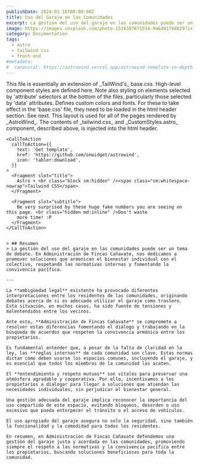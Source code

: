 ```yaml
---
publishDate: 2024-01-16T00:00:00Z
title: Uso del Garaje en las Comunidades
excerpt: La gestión del uso del garaje en las comunidades puede ser un tema de debate. En Administración de Fincas Cañavate, nos dedicamos a promover soluciones que armonicen el bienestar individual con el colectivo, respetando las normativas internas y fomentando la convivencia pacífica.
image: https://images.unsplash.com/photo-1534307671554-9a6d81f4d629?ixlib=rb-4.0.3&ixid=M3wxMjA3fDB8MHxwaG90by1wYWdlfHx8fGVufDB8fHx8fA%3D%3D&auto=format&fit=crop&w=1651&q=80
category: Documentation
tags:
  - astro
  - tailwind css
  - front-end
#metadata:
#  canonical: https://astrowind.vercel.app/astrowind-template-in-depth
---
```



<DListItem dt="assets/styles/tailwind.css">
  This file is essentially an extension of _TailWind's_ base.css. High-level component styles are defined here. Note
  also styling on elements selected by 'attribute' selectors at the bottom of the files, particularly those selected by
  'data' attributes.
</DListItem>
<DListItem dt="components/CustomStyles.astro">
  Defines custom colors and fonts. For these to take effect in the 'base.css' file, they need to be loaded in the html
  header section. See next.
</DListItem>
<DListItem dt="layouts/Layout.astro">
  This layout is used for all of the pages rendered by _AstroWind_. The contents of _tailwind.css_ and
  _CustomStyles.astro_ component, described above, is injected into the html header.
</DListItem>


```astro
<CallToAction
  callToAction={{
    text: 'Get template',
    href: 'https://github.com/onwidget/astrowind',
    icon: 'tabler:download',
  }}
>
  <Fragment slot="title">
    Astro + <br class="block sm:hidden" /><span class="sm:whitespace-nowrap">Tailwind CSS</span>
  </Fragment>

  <Fragment slot="subtitle">
    Be very surprised by these huge fake numbers you are seeing on this page. <br class="hidden md:inline" />Don't waste
    more time! :P
  </Fragment>
</CallToAction>
```
```astro

> ## Resumen
> La gestión del uso del garaje en las comunidades puede ser un tema de debate. En Administración de Fincas Cañavate, nos dedicamos a promover soluciones que armonicen el bienestar individual con el colectivo, respetando las normativas internas y fomentando la convivencia pacífica.

---

La **ambigüedad legal** existente ha provocado diferentes interpretaciones entre los residentes de las comunidades, originando debates acerca de si es adecuado utilizar el garaje como trastero. Esta situación, en muchos casos, ha sido fuente de tensiones y malentendidos entre los vecinos.

Ante esto, **Administración de Fincas Cañavate** se compromete a resolver estas diferencias fomentando el diálogo y trabajando en la búsqueda de acuerdos que respeten la convivencia armónica entre los propietarios.

Es fundamental entender que, a pesar de la falta de claridad en la ley, las **reglas internas** de cada comunidad son clave. Estas normas dictan cómo deben usarse los espacios comunes, incluyendo el garaje, y es esencial que todos los miembros de la comunidad las acaten.

El **entendimiento y respeto mutuos** son vitales para preservar una atmósfera agradable y cooperativa. Por ello, incentivamos a los propietarios a dialogar para llegar a soluciones que atiendan las necesidades individuales, sin perjudicar el bienestar general.

Una gestión adecuada del garaje implica reconocer la importancia del uso compartido de este espacio, evitando bloqueos, desorden o uso excesivo que pueda entorpecer el tránsito o el acceso de vehículos.

El uso apropiado del garaje asegura no solo la seguridad, sino también la funcionalidad y la comodidad para todos los residentes.

En resumen, en Administración de Fincas Cañavate defendemos una gestión del garaje justa y acordada en las comunidades, promoviendo siempre el respeto a las normativas y la convivencia pacífica entre los propietarios, buscando soluciones beneficiosas para toda la comunidad.